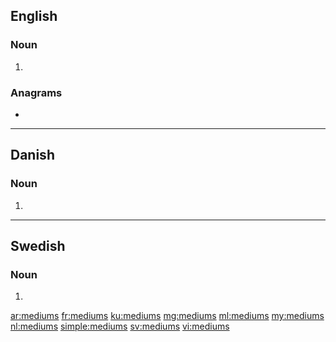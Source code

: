 ==English==

===Noun===
{{head|en|noun plural form}}

# {{plural of|medium|lang=en}}

===Anagrams===
* {{l|en|dummies}}

----

==Danish==

===Noun===
{{head|da|noun form|g=n}}

# {{genitive singular indefinite of|medium|lang=da}}

----

==Swedish==

===Noun===
{{head|sv|noun form}}

# {{sv-noun-form-indef-gen|medium}}

[[ar:mediums]]
[[fr:mediums]]
[[ku:mediums]]
[[mg:mediums]]
[[ml:mediums]]
[[my:mediums]]
[[nl:mediums]]
[[simple:mediums]]
[[sv:mediums]]
[[vi:mediums]]